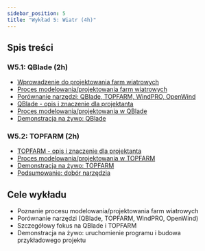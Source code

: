 ```yaml
---
sidebar_position: 5
title: "Wykład 5: Wiatr (4h)"
---
```


## Spis treści

### W5.1: QBlade (2h)
- [Wprowadzenie do projektowania farm wiatrowych](./01-wprowadzenie-farmy-wiatrowe.md)
- [Proces modelowania/projektowania farm wiatrowych](./02-proces-modelowania.md)
- [Porównanie narzędzi: QBlade, TOPFARM, WindPRO, OpenWind](./03-porownanie-narzedzi.md)
- [QBlade - opis i znaczenie dla projektanta](./04-qblade-znaczenie.md)
- [Proces modelowania/projektowania w QBlade](./05-proces-qblade.md)
- [Demonstracja na żywo: QBlade](./06-demonstracja-qblade.md)

### W5.2: TOPFARM (2h)
- [TOPFARM - opis i znaczenie dla projektanta](./07-topfarm-znaczenie.md)
- [Proces modelowania/projektowania w TOPFARM](./08-proces-topfarm.md)
- [Demonstracja na żywo: TOPFARM](./09-demonstracja-topfarm.md)
- [Podsumowanie: dobór narzędzia](./10-podsumowanie.md)

## Cele wykładu

- Poznanie procesu modelowania/projektowania farm wiatrowych
- Porównanie narzędzi (QBlade, TOPFARM, WindPRO, OpenWind)
- Szczegółowy fokus na QBlade i TOPFARM
- Demonstracja na żywo: uruchomienie programu i budowa przykładowego projektu
